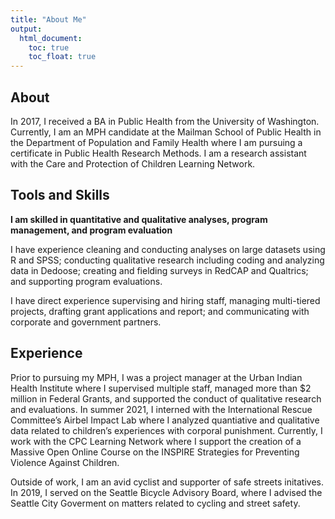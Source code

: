 ```yaml
---
title: "About Me"
output:
  html_document:
    toc: true
    toc_float: true
---
```



## About


In 2017, I received a BA in Public Health from the University of Washington. Currently, I am an MPH candidate at the Mailman School of Public Health in the Department of Population and Family Health where I am pursuing a certificate in Public Health Research Methods. I am a research assistant with the Care and Protection of Children Learning Network.

## Tools and Skills


**I am skilled in quantitative and qualitative analyses, program management, and program evaluation**

I have experience cleaning and conducting analyses on large datasets using R and SPSS; conducting qualitative research including coding and analyzing data in Dedoose; creating and fielding surveys in RedCAP and Qualtrics; and supporting program evaluations. 

I have direct experience supervising and hiring staff, managing multi-tiered projects, drafting grant applications and report; and communicating with corporate and government partners.

## Experience


Prior to pursuing my MPH, I was a project manager at the Urban Indian Health Institute where I supervised multiple staff, managed more than $2 million in Federal Grants, and supported the conduct of qualitative research and evaluations. In summer 2021, I interned with the International Rescue Committee's Airbel Impact Lab where I analyzed quantiative and qualitative data related to children's experiences with corporal punishment. Currently, I work with the CPC Learning Network where I support the creation of a Massive Open Online Course on the INSPIRE Strategies for Preventing Violence Against Children.

Outside of work, I am an avid cyclist and supporter of safe streets initatives. In 2019, I served on the Seattle Bicycle Advisory Board, where I advised the Seattle City Goverment on matters related to cycling and street safety. 